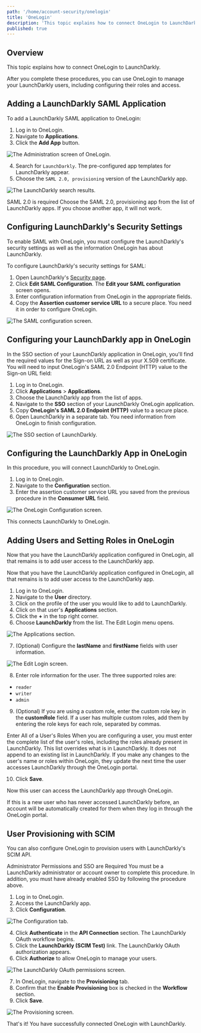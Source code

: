 ```yaml
---
path: '/home/account-security/onelogin'
title: 'OneLogin'
description: 'This topic explains how to connect OneLogin to LaunchDarkly.'
published: true
---
```


## Overview

This topic explains how to connect OneLogin to LaunchDarkly.

After you complete these procedures, you can use OneLogin to manage your LaunchDarkly users, including configuring their roles and access.

## Adding a LaunchDarkly SAML Application

To add a LaunchDarkly SAML application to OneLogin:

1. Log in to OneLogin.
2. Navigate to **Applications**.
3. Click the **Add App** button.

![The Administration screen of OneLogin.](../../../../images/onelogin-add-app.png)


4. Search for `LaunchDarkly`. The pre-configured app templates for LaunchDarkly appear.
5. Choose the `SAML 2.0, provisioning` version of the LaunchDarkly app.

![The LaunchDarkly search results.](../../../../images/onelogin-find-app.png)


<Callout intent="alert">
  <CalloutTitle>SAML 2.0 is required</CalloutTitle>
  <CalloutDescription>
    Choose the SAML 2.0, provisioning app from the list of LaunchDarkly apps. If you choose another app, it will not
    work.
  </CalloutDescription>
</Callout>

## Configuring LaunchDarkly's Security Settings

To enable SAML with OneLogin, you must configure the LaunchDarkly's security settings as well as the information OneLogin has about LaunchDarkly.

To configure LaunchDarkly's security settings for SAML:

1. Open LaunchDarkly's [Security page](https://app.launchdarkly.com/settings/security).
2. Click **Edit SAML Configuration**. The **Edit your SAML configuration** screen opens.
3. Enter configuration information from OneLogin in the appropriate fields.
4. Copy the **Assertion customer service URL** to a secure place. You need it in order to configure OneLogin.

![The SAML configuration screen.](../../../../images/onelogin-edit-saml-config.png)


## Configuring your LaunchDarkly app in OneLogin

In the SSO section of your LaunchDarkly application in OneLogin, you'll find the required values for the Sign-on URL as well as your X.509 certificate. You will need to input OneLogin's SAML 2.0 Endpoint (HTTP) value to the Sign-on URL field:

1. Log in to OneLogin.
2. Click **Applications** > **Applications**.
3. Choose the LaunchDarkly app from the list of apps.
4. Navigate to the **SSO** section of your LaunchDarkly OneLogin application.
5. Copy **OneLogin's SAML 2.0 Endpoint (HTTP)** value to a secure place.
6. Open LaunchDarkly in a separate tab. You need information from OneLogin to finish configuration.

![The SSO section of LaunchDarkly.](../../../../images/onelogin-enable-saml.png)


## Configuring the LaunchDarkly App in OneLogin

In this procedure, you will connect LaunchDarkly to OneLogin.

1. Log in to OneLogin.
2. Navigate to the **Configuration** section.
3. Enter the assertion customer service URL you saved from the previous procedure in the **Consumer URL** field.

![The OneLogin Configuration screen.](../../../../images/onelogin-configuration-tab.png)


This connects LaunchDarkly to OneLogin.

## Adding Users and Setting Roles in OneLogin

Now that you have the LaunchDarkly application configured in OneLogin, all that remains is to add user access to the LaunchDarkly app.

Now that you have the LaunchDarkly application configured in OneLogin, all that remains is to add user access to the LaunchDarkly app.

1. Log in to OneLogin.
2. Navigate to the **User** directory.
3. Click on the profile of the user you would like to add to LaunchDarkly.
4. Click on that user's **Applications** section.
5. Click the **+** in the top right corner.
6. Choose **LaunchDarkly** from the list. The Edit Login menu opens.

![The Applications section.](../../../../images/onelogin-test-user.png)


7. (Optional) Configure the **lastName** and **firstName** fields with user information.

![The Edit Login screen.](../../../../images/onelogin-edit-user.png)


8. Enter role information for the user. The three supported roles are:

- `reader`
- `writer`
- `admin`

9. (Optional) If you are using a custom role, enter the custom role key in the **customRole** field. If a user has multiple custom roles, add them by entering the role keys for each role, separated by commas.

<Callout intent="alert">
  <CalloutTitle>Enter All of a User's Roles</CalloutTitle>
  <CalloutDescription>
    When you are configuring a user, you must enter the complete list of the user's roles, including the roles already
    present in LaunchDarkly. This list overrides what is in LaunchDarkly. It does not append to an existing list in
    LaunchDarkly. If you make any changes to the user's name or roles within OneLogin, they update the next time the
    user accesses LaunchDarkly through the OneLogin portal.
  </CalloutDescription>
</Callout>

10. Click **Save**.

Now this user can access the LaunchDarkly app through OneLogin.

If this is a new user who has never accessed LaunchDarkly before, an account will be automatically created for them when they log in through the OneLogin portal.

## User Provisioning with SCIM

You can also configure OneLogin to provision users with LaunchDarkly's SCIM API.

<Callout intent="alert">
  <CalloutTitle>Administrator Permissions and SSO are Required</CalloutTitle>
  <CalloutDescription>
    You must be a LaunchDarkly administrator or account owner to complete this procedure. In addition, you must have
    already enabled SSO by following the procedure above.
  </CalloutDescription>
</Callout>

1. Log in to OneLogin.
2. Access the LaunchDarkly app.
3. Click **Configuration**.

![The Configuration tab.](../../../../images/onelogin-configuration-tab.png)


4. Click **Authenticate** in the **API Connection** section. The LaunchDarkly OAuth workflow begins.
5. Click the **LaunchDarkly (SCIM Test)** link. The LaunchDarkly OAuth authorization appears.
6. Click **Authorize** to allow OneLogin to manage your users.

![The LaunchDarkly OAuth permissions screen.](../../../../images/onelogin-ld-authorization.png)


7. In OneLogin, navigate to the **Provisioning** tab.
8. Confirm that the **Enable Provisioning** box is checked in the **Workflow** section.
9. Click **Save**.

![The Provisioning screen.](../../../../images/onelogin-provisioning-tab.png)


That's it! You have successfully connected OneLogin with LaunchDarkly.
